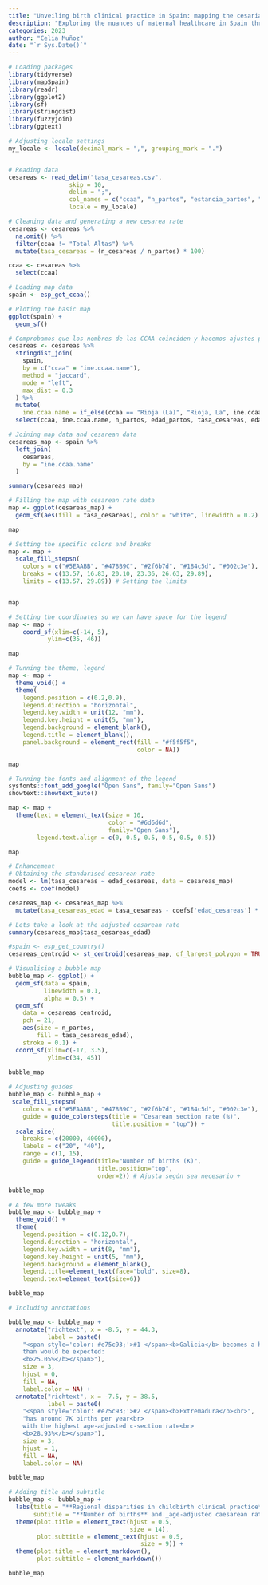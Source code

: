 ```yaml
---
title: "Unveiling birth clinical practice in Spain: mapping the cesarian sections and birth dynamics"
description: "Exploring the nuances of maternal healthcare in Spain through an augmented map, showcasing original cesarean section rates alongside additional insights such as total births per autonomous community and cesarean rates adjusted for the average maternal age."
categories: 2023
author: "Celia Muñoz"
date: "`r Sys.Date()`"
---
```


```r
# Loading packages
library(tidyverse)
library(mapSpain)
library(readr)
library(ggplot2)
library(sf)
library(stringdist)
library(fuzzyjoin)
library(ggtext)
```


```r
# Adjusting locale settings
my_locale <- locale(decimal_mark = ",", grouping_mark = ".")


# Reading data
cesareas <- read_delim("tasa_cesareas.csv", 
                 skip = 10, 
                 delim = ";",
                 col_names = c("ccaa", "n_partos", "estancia_partos", "edad_partos", "n_cesareas", "edad_cesareas", "estancia_cesareas", "tasa_cesareas"),
                 locale = my_locale)

# Cleaning data and generating a new cesarea rate
cesareas <- cesareas %>% 
  na.omit() %>% 
  filter(ccaa != "Total Altas") %>% 
  mutate(tasa_cesareas = (n_cesareas / n_partos) * 100)

ccaa <- cesareas %>% 
  select(ccaa)

```
```r
# Loading map data
spain <- esp_get_ccaa()

# Ploting the basic map
ggplot(spain) +
  geom_sf()
```



```r
# Comprobamos que los nombres de las CCAA coinciden y hacemos ajustes para mejorar el join
cesareas <- cesareas %>% 
  stringdist_join(
    spain,
    by = c("ccaa" = "ine.ccaa.name"),
    method = "jaccard",
    mode = "left",
    max_dist = 0.3
  ) %>% 
  mutate(
    ine.ccaa.name = if_else(ccaa == "Rioja (La)", "Rioja, La", ine.ccaa.name)) %>% 
  select(ccaa, ine.ccaa.name, n_partos, edad_partos, tasa_cesareas, edad_cesareas) # Keeping the main variables

# Joining map data and cesarean data
cesareas_map <- spain %>% 
  left_join(
    cesareas,
    by = "ine.ccaa.name"
  )  

summary(cesareas_map)
```


```r
# Filling the map with cesarean rate data
map <- ggplot(cesareas_map) +
  geom_sf(aes(fill = tasa_cesareas), color = "white", linewidth = 0.2)

map
```

```r
# Setting the specific colors and breaks
map <- map +
  scale_fill_stepsn(
    colors = c("#5EAABB", "#478B9C", "#2f6b7d", "#184c5d", "#002c3e"),
    breaks = c(13.57, 16.83, 20.10, 23.36, 26.63, 29.89),
    limits = c(13.57, 29.89)) # Setting the limits


map
```

```r
# Setting the coordinates so we can have space for the legend
map <- map +
    coord_sf(xlim=c(-14, 5),
           ylim=c(35, 46)) 

map
```


```r
# Tunning the theme, legend
map <- map +
  theme_void() +
  theme(
    legend.position = c(0.2,0.9),
    legend.direction = "horizontal",
    legend.key.width = unit(12, "mm"),
    legend.key.height = unit(5, "mm"),
    legend.background = element_blank(),
    legend.title = element_blank(),
    panel.background = element_rect(fill = "#f5f5f5",
                                    color = NA))

map
```

```r
# Tunning the fonts and alignment of the legend
sysfonts::font_add_google("Open Sans", family="Open Sans")
showtext::showtext_auto()

map <- map + 
  theme(text = element_text(size = 10, 
                            color = "#6d6d6d",
                            family="Open Sans"),
        legend.text.align = c(0, 0.5, 0.5, 0.5, 0.5, 0.5))

map
```

```r
# Enhancement
# Obtaining the standarised cesarean rate
model <- lm(tasa_cesareas ~ edad_cesareas, data = cesareas_map)
coefs <- coef(model)

cesareas_map <- cesareas_map %>% 
  mutate(tasa_cesareas_edad = tasa_cesareas - coefs['edad_cesareas'] * (edad_cesareas - mean(edad_cesareas)))

# Lets take a look at the adjusted cesarean rate
summary(cesareas_map$tasa_cesareas_edad)
```


```r
#spain <- esp_get_country()
cesareas_centroid <- st_centroid(cesareas_map, of_largest_polygon = TRUE)
```

```r
# Visualising a bubble map
bubble_map <- ggplot() +
  geom_sf(data = spain,
          linewidth = 0.1,
          alpha = 0.5) +
  geom_sf(
    data = cesareas_centroid,
    pch = 21,
    aes(size = n_partos, 
        fill = tasa_cesareas_edad),
    stroke = 0.1) +
  coord_sf(xlim=c(-17, 3.5),
           ylim=c(34, 45))
  
bubble_map
```



```r
# Adjusting guides
bubble_map <- bubble_map + 
 scale_fill_stepsn(
    colors = c("#5EAABB", "#478B9C", "#2f6b7d", "#184c5d", "#002c3e"),
    guide = guide_colorsteps(title = "Cesarean section rate (%)",
                             title.position = "top")) +
  scale_size(
    breaks = c(20000, 40000),
    labels = c("20", "40"),
    range = c(1, 15),
    guide = guide_legend(title="Number of births (K)", 
                         title.position="top",
                         order=2)) # Ajusta según sea necesario +

bubble_map
```

```r
# A few more tweaks 
bubble_map <- bubble_map + 
  theme_void() +
  theme(
    legend.position = c(0.12,0.7),
    legend.direction = "horizontal",
    legend.key.width = unit(8, "mm"),
    legend.key.height = unit(5, "mm"),
    legend.background = element_blank(),
    legend.title=element_text(face="bold", size=8),
    legend.text=element_text(size=6))  

bubble_map
```

```r
# Including annotations

bubble_map <- bubble_map +
  annotate("richtext", x = -8.5, y = 44.3, 
           label = paste0(
    "<span style='color: #e75c93;'>#1 </span><b>Galicia</b> becomes a higher rate<br>
    than would be expected:
    <b>25.05%</b></span>"),
    size = 3,
    hjust = 0,
    fill = NA,
    label.color = NA) +
  annotate("richtext", x = -7.5, y = 38.5, 
           label = paste0(
    "<span style='color: #e75c93;'>#2 </span><b>Extremadura</b><br>",
    "has around 7K births per year<br>
    with the highest age-adjusted c-section rate<br>
    <b>28.93%</b></span>"),
    size = 3,
    hjust = 1,
    fill = NA,
    label.color = NA)

bubble_map
```
 
```r
# Adding title and subtitle
bubble_map <- bubble_map + 
  labs(title = "**Regional disparities in childbirth clinical practice**",
       subtitle = "**Number of births** and _age-adjusted caesarean rates_ across autonomous communities") +
  theme(plot.title = element_text(hjust = 0.5,
                                  size = 14),
        plot.subtitle = element_text(hjust = 0.5,
                                     size = 9)) +
  theme(plot.title = element_markdown(),
        plot.subtitle = element_markdown())

bubble_map
```



